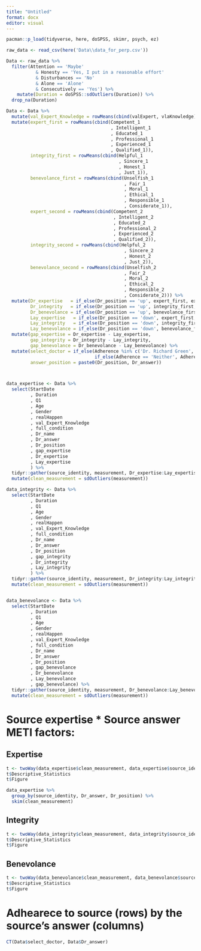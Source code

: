 ```yaml
---
title: "Untitled"
format: docx
editor: visual
---
```



```r
pacman::p_load(tidyverse, here, doSPSS, skimr, psych, ez)

```

```r
raw_data <- read_csv(here('Data\\data_for_perp.csv'))
```

```r
Data <- raw_data %>% 
  filter(Attention == 'Maybe' 
           & Honesty == 'Yes, I put in a reasonable effort' 
           & Disturbances == 'No' 
           & Alone == 'Alone' 
           & Consecutively == 'Yes') %>% 
    mutate(Duration = doSPSS::sdOutliers(Duration)) %>% 
  drop_na(Duration) 

Data <- Data %>% 
  mutate(val_Expert_Knowledge = rowMeans(cbind(valExpert, vlaKnowledge))) %>% 
  mutate(expert_first = rowMeans(cbind(Competent_1
                                       , Intelligent_1
                                       , Educated_1
                                       , Professional_1
                                       , Experienced_1
                                       , Qualified_1)),
         integrity_first = rowMeans(cbind(Helpful_1
                                          , Sincere_1
                                          , Honest_1
                                          , Just_1)),
         benevolance_first = rowMeans(cbind(Unselfish_1
                                            , Fair_1
                                            , Moral_1
                                            , Ethical_1
                                            , Responsible_1
                                            , Considerate_1)),
         expert_second = rowMeans(cbind(Competent_2
                                        , Intelligent_2
                                        , Educated_2
                                        , Professional_2
                                        , Experienced_2
                                        , Qualified_2)),
         integrity_second = rowMeans(cbind(Helpful_2
                                            , Sincere_2
                                            , Honest_2
                                            , Just_2)),
         benevolance_second = rowMeans(cbind(Unselfish_2
                                            , Fair_2
                                            , Moral_2
                                            , Ethical_2
                                            , Responsible_2
                                            , Considerate_2))) %>% 
  mutate(Dr_expertise   = if_else(Dr_position == 'up', expert_first, expert_second),
         Dr_integrity   = if_else(Dr_position == 'up', integrity_first, integrity_second),
         Dr_benevolance = if_else(Dr_position == 'up', benevolance_first, benevolance_second),
         Lay_expertise   = if_else(Dr_position == 'down', expert_first, expert_second),
         Lay_integrity   = if_else(Dr_position == 'down', integrity_first, integrity_second),
         Lay_benevolance = if_else(Dr_position == 'down', benevolance_first, benevolance_second)) %>% 
  mutate(gap_expertise = Dr_expertise - Lay_expertise,
         gap_integrity = Dr_integrity - Lay_integrity,
         gap_benevolance = Dr_benevolance - Lay_benevolance) %>% 
  mutate(select_doctor = if_else(Adherence %in% c('Dr. Richard Green', 'Dr. James Wood'), 'select_doctor',
                                 if_else(Adherence == 'Neither', Adherence, 'select_layperson')),
         answer_position = paste0(Dr_position, Dr_answer))



data_expertise <- Data %>% 
  select(StartDate
         , Duration
         , Q1
         , Age
         , Gender
         , realHappen
         , val_Expert_Knowledge
         , full_condition
         , Dr_name
         , Dr_answer
         , Dr_position
         , gap_expertise
         , Dr_expertise
         , Lay_expertise
         ) %>% 
  tidyr::gather(source_identity, measurement, Dr_expertise:Lay_expertise, factor_key = FALSE) %>% 
  mutate(clean_measurement = sdOutliers(measurement))

data_integrity <- Data %>% 
  select(StartDate
         , Duration
         , Q1
         , Age
         , Gender
         , realHappen
         , val_Expert_Knowledge
         , full_condition
         , Dr_name
         , Dr_answer
         , Dr_position
         , gap_integrity
         , Dr_integrity
         , Lay_integrity
         ) %>% 
  tidyr::gather(source_identity, measurement, Dr_integrity:Lay_integrity, factor_key = FALSE) %>% 
  mutate(clean_measurement = sdOutliers(measurement))


data_benevolance <- Data %>% 
  select(StartDate
         , Duration
         , Q1
         , Age
         , Gender
         , realHappen
         , val_Expert_Knowledge
         , full_condition
         , Dr_name
         , Dr_answer
         , Dr_position
         , gap_benevolance
         , Dr_benevolance
         , Lay_benevolance
         , gap_benevolance) %>% 
  tidyr::gather(source_identity, measurement, Dr_benevolance:Lay_benevolance, factor_key = FALSE) %>% 
  mutate(clean_measurement = sdOutliers(measurement))

```

# Source expertise * Source answer METI factors:
## Expertise
```r
t <- twoWay(data_expertise$clean_measurement, data_expertise$source_identity, data_expertise$Dr_answer)
t$Descriptive_Statistics
t$Figure 

data_expertise %>% 
  group_by(source_identity, Dr_answer, Dr_position) %>% 
  skim(clean_measurement)


```
## Integrity
```r

t <- twoWay(data_integrity$clean_measurement, data_integrity$source_identity, data_integrity$Dr_answer)
t$Descriptive_Statistics
t$Figure
```

## Benevolance

```r
t <- twoWay(data_benevolance$clean_measurement, data_benevolance$source_identity, data_benevolance$Dr_answer)
t$Descriptive_Statistics
t$Figure

```

# Adhearece to source (rows) by the source's answer (columns)
```r
CT(Data$select_doctor, Data$Dr_answer)

```

